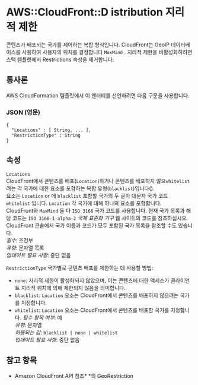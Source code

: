 # AWS::CloudFront::D istribution 지리적 제한

콘텐츠가 배포되는 국가를 제어하는 복합 형식입니다. CloudFront는 GeoIP 데이터베이스를 사용하여 사용자의 위치를 결정합니다 `MaxMind` . 지리적 제한을 비활성화하려면 스택 템플릿에서 Restrictions 속성을 제거합니다.

## 통사론

AWS CloudFormation 템플릿에서 이 엔터티를 선언하려면 다음 구문을 사용합니다.

### JSON (영문)

```
{
  "Locations" : [ String, ... ],
  "RestrictionType" : String
}
```

## 속성

`Locations`  
 CloudFront에서 콘텐츠를 배포(`Location`)하거나 콘텐츠를 배포하지 않으`whitelist`려는 각 국가에 대한 요소를 포함하는 복합 유형(`blacklist`)입니다().  
요소는 `Location` or 에 `blacklist` 포함할 국가의 두 글자 대문자 국가 코드 `whitelist` 입니다. `Location` 각 국가에 대해 하나의 요소를 포함합니다.  
CloudFront와 `MaxMind` 둘 다 `ISO 3166` 국가 코드를 사용합니다. 현재 국가 목록과 해당 코드는 `ISO 3166-1-alpha-2` _국제 표준화 기구_ 웹 사이트의 코드를 참조하십시오. CloudFront 콘솔에서 국가 이름과 코드가 모두 포함된 국가 목록을 참조할 수도 있습니다.  
_필수_: 조건부  
_유형_: 문자열 목록  
_업데이트 필요 사항_: 중단 없음

`RestrictionType` 국가별로 콘텐츠 배포를 제한하는 데 사용할 방법:

- `none`: 지리적 제한이 활성화되지 않았으며, 이는 콘텐츠에 대한 액세스가 클라이언트 지리적 위치에 의해 제한되지 않음을 의미합니다.
- `blacklist`: `Location` 요소는 CloudFront에서 콘텐츠를 배포하지 않으려는 국가를 지정합니다.
- `whitelist`: `Location` 요소는 CloudFront에서 콘텐츠를 배포할 국가를 지정합니다.
  _필수 항목 여부_: 예  
  _유형_: 문자열  
  _허용되는 값_: `blacklist | none | whitelist`  
  _업데이트 필요 사항_: 중단 없음

## 참고 항목

- Amazon CloudFront API 참조\* \*의 GeoRestriction
